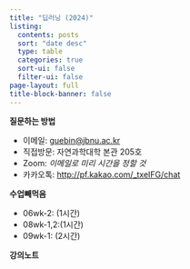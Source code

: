 ```yaml
---
title: "딥러닝 (2024)"
listing:
  contents: posts
  sort: "date desc"
  type: table
  categories: true
  sort-ui: false
  filter-ui: false
page-layout: full
title-block-banner: false
---
```


**질문하는 방법**

- 이메일: <guebin@jbnu.ac.kr>
- 직접방문: 자연과학대학 본관 205호 
- Zoom: *이메일로 미리 시간을 정할 것*
- 카카오톡: <http://pf.kakao.com/_txeIFG/chat>

**수업빼먹음**

- 06wk-2: (1시간) 
- 08wk-1,2:(1시간) 
- 09wk-1: (2시간) 

**강의노트** 